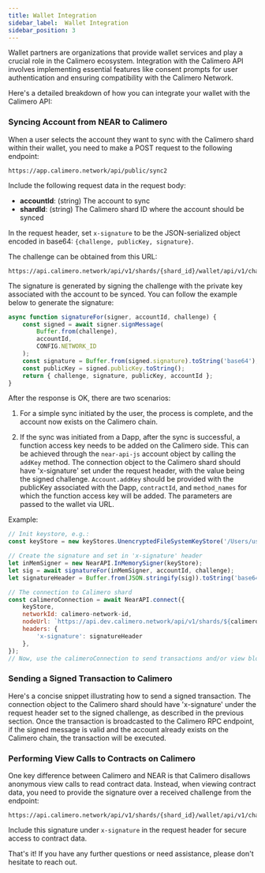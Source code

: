 ```yaml
---
title: Wallet Integration 
sidebar_label:  Wallet Integration
sidebar_position: 3
---
```


Wallet partners are organizations that provide wallet services and play a crucial role in the Calimero ecosystem. Integration with the Calimero API involves implementing essential features like consent prompts for user authentication and ensuring compatibility with the Calimero Network.

Here's a detailed breakdown of how you can integrate your wallet with the Calimero API:

### Syncing Account from NEAR to Calimero

When a user selects the account they want to sync with the Calimero shard within their wallet, you need to make a POST request to the following endpoint:

```plaintext
https://app.calimero.network/api/public/sync2
```

Include the following request data in the request body:

- **accountId**: (string) The account to sync
- **shardId**: (string) The Calimero shard ID where the account should be synced

In the request header, set `x-signature` to be the JSON-serialized object encoded in base64: `{challenge, publicKey, signature}`.

The challenge can be obtained from this URL:

```plaintext
https://api.calimero.network/api/v1/shards/{shard_id}/wallet/api/v1/challenge
```

The signature is generated by signing the challenge with the private key associated with the account to be synced. You can follow the example below to generate the signature:

```javascript
async function signatureFor(signer, accountId, challenge) {
    const signed = await signer.signMessage(
        Buffer.from(challenge),
        accountId,
        CONFIG.NETWORK_ID
    );
    const signature = Buffer.from(signed.signature).toString('base64');
    const publicKey = signed.publicKey.toString();
    return { challenge, signature, publicKey, accountId };
}
```

After the response is OK, there are two scenarios:

1. For a simple sync initiated by the user, the process is complete, and the account now exists on the Calimero chain.

2. If the sync was initiated from a Dapp, after the sync is successful, a function access key needs to be added on the Calimero side. This can be achieved through the `near-api-js` account object by calling the `addKey` method. The connection object to the Calimero shard should have 'x-signature' set under the request header, with the value being the signed challenge. `Account.addKey` should be provided with the publicKey associated with the Dapp, `contractId`, and `method_names` for which the function access key will be added. The parameters are passed to the wallet via URL.

Example:

```javascript
// Init keystore, e.g.:
const keyStore = new keyStores.UnencryptedFileSystemKeyStore('/Users/username/.near-credentials');

// Create the signature and set in 'x-signature' header
let inMemSigner = new NearAPI.InMemorySigner(keyStore);
let sig = await signatureFor(inMemSigner, accountId, challenge);
let signatureHeader = Buffer.from(JSON.stringify(sig)).toString('base64');

// The connection to Calimero shard
const calimeroConnection = await NearAPI.connect({
    keyStore,
    networkId: calimero-network-id,
    nodeUrl: `https://api.dev.calimero.network/api/v1/shards/${calimero-network-id}/neard-rpc/`,
    headers: {
        'x-signature': signatureHeader
    },
});
// Now, use the calimeroConnection to send transactions and/or view blockchain state
```

### Sending a Signed Transaction to Calimero

Here's a concise snippet illustrating how to send a signed transaction. The connection object to the Calimero shard should have 'x-signature' under the request header set to the signed challenge, as described in the previous section. Once the transaction is broadcasted to the Calimero RPC endpoint, if the signed message is valid and the account already exists on the Calimero chain, the transaction will be executed.

### Performing View Calls to Contracts on Calimero

One key difference between Calimero and NEAR is that Calimero disallows anonymous view calls to read contract data. Instead, when viewing contract data, you need to provide the signature over a received challenge from the endpoint:

```plaintext
https://api.calimero.network/api/v1/shards/{shard_id}/wallet/api/v1/challenge
```

Include this signature under `x-signature` in the request header for secure access to contract data.

That's it! If you have any further questions or need assistance, please don't hesitate to reach out.
